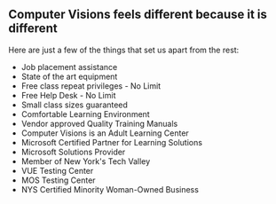 ## Computer Visions feels different because it is different

Here are just a few of the things that set us apart from the rest:

- Job placement assistance
- State of the art equipment
- Free class repeat privileges - No Limit
- Free Help Desk - No Limit
- Small class sizes guaranteed
- Comfortable Learning Environment
- Vendor approved Quality Training Manuals
- Computer Visions is an Adult Learning Center
- Microsoft Certified Partner for Learning Solutions
- Microsoft Solutions Provider
- Member of New York's Tech Valley
- VUE Testing Center
- MOS Testing Center
- NYS Certified Minority Woman-Owned Business
